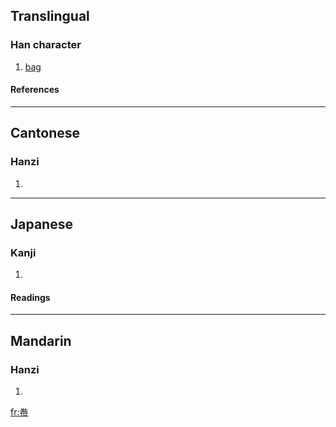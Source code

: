 ==Translingual==
===Han character===
{{Han char|rn=50|rad=巾|as=06|sn=9|four=9022<sub>7</sub>|canj=火手中月 (FQLB)}}
# [[bag]]
====References====
{{Han ref|kx=0331.060|dkj=08881|dj=0636.210|hdz=10738.060|uh=5E23|ud=24099|bh=CEB2|bd=52914}}
----
==Cantonese==
===Hanzi===
{{yue-hanzi|jyut=|y=gyun3}}
# {{defn|Cantonese}}
----
==Japanese==
===Kanji===
{{ja-kanji|grade=|rs=巾06}}
# {{defn|Japanese}} 
====Readings====
{{ja-readings|on=[[けん]] (ken), [[げん]] (gen)|kun=[[ふくろ]] (fukuro)}}
----
==Mandarin==
===Hanzi===
{{cmn-hanzi|pin=[[juàn]] ([[juan4]])|wg=chüan<sup>4</sup>}}
# {{defn|Mandarin}}

[[fr:帣]]